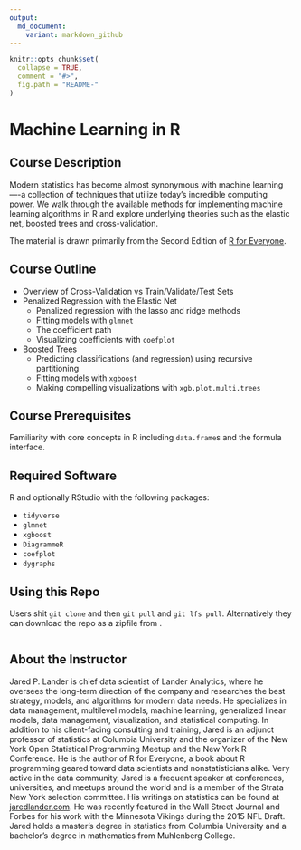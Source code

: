 ```yaml
---
output:
  md_document:
    variant: markdown_github
---
```


<!-- README.md is generated from README.Rmd. Please edit that file -->

```r
knitr::opts_chunk$set(
  collapse = TRUE,
  comment = "#>",
  fig.path = "README-"
)
```

# Machine Learning in R

## Course Description

Modern statistics has become almost synonymous with machine learning—-a collection of techniques that utilize today's incredible computing power. We walk through the available methods for implementing machine learning algorithms in R and explore underlying theories such as the elastic net, boosted trees and cross-validation.

The material is drawn primarily from the Second Edition of [R for Everyone](https://www.jaredlander.com/r-for-everyone/).

## Course Outline

- Overview of Cross-Validation vs Train/Validate/Test Sets
- Penalized Regression with the Elastic Net
    - Penalized regression with the lasso and ridge methods
    - Fitting models with `glmnet`
    - The coefficient path
    - Visualizing coefficients with `coefplot`
- Boosted Trees
    - Predicting classifications (and regression) using recursive partitioning
    - Fitting models with `xgboost`
    - Making compelling visualizations with `xgb.plot.multi.trees`

## Course Prerequisites

Familiarity with core concepts in R including `data.frame`s and the formula interface.

## Required Software

R and optionally RStudio with the following packages:

- `tidyverse`
- `glmnet`
- `xgboost`
- `DiagrammeR`
- `coefplot`
- `dygraphs`

## Using this Repo

Users shit `git clone` and then `git pull` and `git lfs pull`. Alternatively they can download the repo as a zipfile from .

```sh

```


## About the Instructor

Jared P. Lander is chief data scientist of Lander Analytics, where he oversees the long-term direction of the company and researches the best strategy, models, and algorithms for modern data needs. He specializes in data management, multilevel models, machine learning, generalized linear models, data management, visualization, and statistical computing. In addition to his client-facing consulting and training, Jared is an adjunct professor of statistics at Columbia University and the organizer of the New York Open Statistical Programming Meetup and the New York R Conference. He is the author of R for Everyone, a book about R programming geared toward data scientists and nonstatisticians alike. Very active in the data community, Jared is a frequent speaker at conferences, universities, and meetups around the world and is a member of the Strata New York selection committee. His writings on statistics can be found at [jaredlander.com](www.jaredlander.com). He was recently featured in the Wall Street Journal and Forbes for his work with the Minnesota Vikings during the 2015 NFL Draft. Jared holds a master’s degree in statistics from Columbia University and a bachelor’s degree in mathematics from Muhlenberg College.
